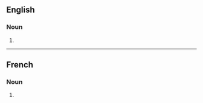 ==English==

===Noun===
{{head|en|noun form}}

# {{plural of|en|avertissement}}

----

==French==

===Noun===
{{head|fr|noun plural form|g=m}}

# {{plural of|fr|avertissement}}